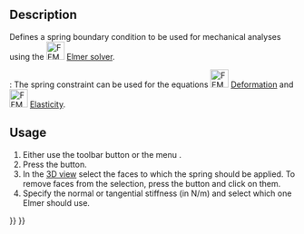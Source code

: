 <languages/>
<translate>

<!--T:1-->
{{Docnav
|[[FEM_ConstraintTie|Constraint tie]]
|[[FEM_ConstraintForce|Constraint force]]
|[[FEM_Workbench|FEM]]
|IconL=FEM_ConstraintTie.svg
|IconR=FEM_ConstraintForce.svg
|IconC=Workbench_FEM.svg
}}

<!--T:2-->
{{GuiCommandContainer|
{{GuiCommand
|Name=FEM ConstraintSpring
|MenuLocation=Model → Mechanical boundary conditions and loads → Spring
|Workbenches=[[FEM_Workbench|FEM]]
|Shortcut=
|Version=0.20
|SeeAlso=
}}
{{GuiCommandFemInfo
|Solvers=Elmer
}}
}}

==Description== <!--T:3-->

<!--T:6-->
Defines a spring boundary condition to be used for mechanical analyses using the [[Image:FEM_SolverElmer.svg|32px]] [[FEM_SolverElmer|Elmer solver]].

<!--T:8-->
{{Version|0.21}}: The spring constraint can be used for the equations [[Image:FEM_EquationDeformation.svg|32px]] [[FEM_EquationDeformation|Deformation]] and [[Image:FEM_EquationElasticity.svg|32px]] [[FEM_EquationElasticity|Elasticity]]. 

==Usage== <!--T:4-->

<!--T:7-->
# Either use the toolbar button {{Button|[[Image:FEM_ConstraintSpring.svg|16px]] [[FEM_ConstraintSpring|Spring]]}} or the menu {{MenuCommand|Model → Mechanical boundary conditions and loads → [[Image:FEM_ConstraintSpring.svg|16px]] Spring}}.
# Press the {{Button|Add}} button.
# In the [[3D_view|3D view]] select the faces to which the spring should be applied. To remove faces from the selection, press the {{Button|Remove}} button and click on them.
# Specify the normal or tangential stiffness (in N/m) and select which one Elmer should use.


<!--T:5-->
{{Docnav
|[[FEM_ConstraintTie|Constraint tie]]
|[[FEM_ConstraintForce|Constraint force]]
|[[FEM_Workbench|FEM]]
|IconL=FEM_ConstraintTie.svg
|IconR=FEM_ConstraintForce.svg
|IconC=Workbench_FEM.svg
}}

</translate>
{{FEM Tools navi{{#translation:}}}}
{{Userdocnavi{{#translation:}}}}